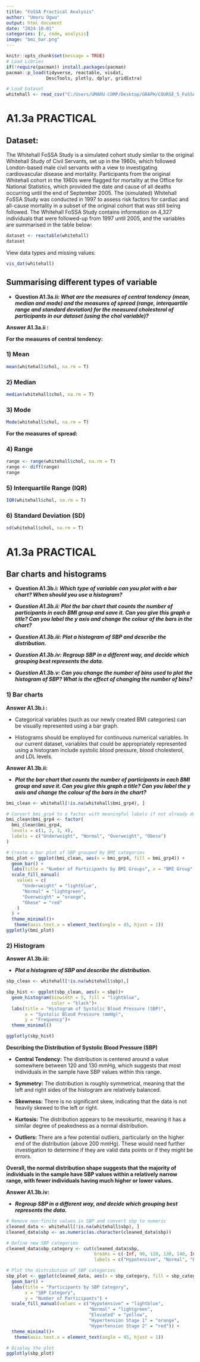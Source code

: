 ```yaml
---
title: "FoSSA Practical Analysis"
author: "Umoru Ogwu"
output: html document
date: "2024-10-01"
categories: [r, code, analysis]
image: "bmi_bar.png"
---
```


```r
knitr::opts_chunk$set(message = TRUE)
# Load Libries
if(!require(pacman)) install.packages(pacman)
pacman::p_load(tidyverse, reactable, visdat,
               DescTools, plotly, dplyr, gridExtra)

# Load Dataset
whitehall <- read_csv("C:/Users/UMARU-COMP/Desktop/GRAPH/COURSE_5_FoSSA/Datasets/Whitehall_fossa(in).csv")
```

# **A1.3a PRACTICAL**

## **Dataset:**

The Whitehall FoSSA Study is a simulated cohort study similar to the original Whitehall Study of Civil Servants, set up in the 1960s, which followed London-based male civil servants with a view to investigating cardiovascular disease and mortality. Participants from the original Whitehall cohort in the 1960s were flagged for mortality at the Office for National Statistics, which provided the date and cause of all deaths occurring until the end of September 2005. The (simulated) Whitehall FoSSA Study was conducted in 1997 to assess risk factors for cardiac and all-cause mortality in a subset of the original cohort that was still being followed. The Whitehall FoSSA Study contains information on 4,327 individuals that were followed-up from 1997 until 2005, and the variables are summarised in the table below:

```r
dataset <- reactable(whitehall)
dataset
```

View data types and missing values:

```r
vis_dat(whitehall)
```

## Summarising different types of variable

-   **Question A1.3a.ii: *What are the measures of central tendency (mean, median and mode) and the measures of spread (range, interquartile range and standard deviation) for the measured cholesterol of participants in our dataset (using the chol variable)?***

**Answer A1.3a.ii :**

**For the measures of central tendency:**

### 1) Mean

```r
mean(whitehall$chol, na.rm = T)
```

### 2) Median

```r
median(whitehall$chol, na.rm = T)
```

### 3) Mode

```r
Mode(whitehall$chol, na.rm = T)
```

**For the measures of spread:**

### 4) Range

```r
range <- range(whitehall$chol, na.rm = T)
range <- diff(range)
range
```

### 5) Interquartile Range (IQR)

```r
IQR(whitehall$chol, na.rm = T)
```

### 6) Standard Deviation (SD)

```r
sd(whitehall$chol, na.rm = T)
```

# **A1.3a PRACTICAL**

## Bar charts and histograms

-   **Question A1.3b.i: *Which type of variable can you plot with a bar chart? When should you use a histogram?***

-   ***Question A1.3b.ii: Plot the bar chart that counts the number of participants in each BMI group and save it. Can you give this graph a title? Can you label the y axis and change the colour of the bars in the chart?***

-   ***Question A1.3b.iii: Plot a histogram of SBP and describe the distribution.***

-   ***Question A1.3b.iv:*** ***Regroup SBP in a different way, and decide which grouping best represents the data.***

-   ***Question A1.3b.v: Can you change the number of bins used to plot the histogram of SBP? What is the effect of changing the number of bins?***

### 1) Bar charts

**Answer A1.3b.i :**

-   Categorical variables (such as our newly created BMI categories) can be visually represented using a bar graph.

-   Histograms should be employed for continuous numerical variables. In our current dataset, variables that could be appropriately represented using a histogram include systolic blood pressure, blood cholesterol, and LDL levels.

**Answer A1.3b.ii:**

-   ***Plot the bar chart that counts the number of participants in each BMI group and save it. Can you give this graph a title? Can you label the y axis and change the colour of the bars in the chart?***

```r
bmi_clean <- whitehall[!is.na(whitehall$bmi_grp4), ]

# Convert bmi_grp4 to a factor with meaningful labels if not already done
bmi_clean$bmi_grp4 <- factor(
  bmi_clean$bmi_grp4,
  levels = c(1, 2, 3, 4),
  labels = c("Underweight", "Normal", "Overweight", "Obese")
)

# Create a bar plot of SBP grouped by BMI categories
bmi_plot <- ggplot(bmi_clean, aes(x = bmi_grp4, fill = bmi_grp4)) +
  geom_bar() +
  labs(title = "Number of Participants by BMI Groups", x = "BMI Group", y = "Number of Participants") +
  scale_fill_manual(
    values = c(
      "Underweight" = "lightblue",
      "Normal" = "lightgreen",
      "Overweight" = "orange",
      "Obese" = "red"
    )
  ) +
  theme_minimal()+
   theme(axis.text.x = element_text(angle = 45, hjust = 1))
ggplotly(bmi_plot) 
```

### 2) Histogram

**Answer A1.3b.iii:**

-   ***Plot a histogram of SBP and describe the distribution.***

```r
sbp_clean <- whitehall[!is.na(whitehall$sbp),]

sbp_hist <- ggplot(sbp_clean, aes(x = sbp))+
  geom_histogram(binwidth = 5, fill = "lightblue",
                 color = "black")+
  labs(title = "Histogram of Systolic Blood Pressure (SBP)",
       x = "Systolic Blood Pressure (mmHg)", 
       y = "Frequency")+
  theme_minimal()

ggplotly(sbp_hist)
```

**Describing the Distribution of Systolic Blood Pressure (SBP)**

-   **Central Tendency:** The distribution is centered around a value somewhere between 120 and 130 mmHg, which suggests that most individuals in the sample have SBP values within this range.

-   **Symmetry:** The distribution is roughly symmetrical, meaning that the left and right sides of the histogram are relatively balanced.

-   **Skewness:** There is no significant skew, indicating that the data is not heavily skewed to the left or right.

-   **Kurtosis:** The distribution appears to be mesokurtic, meaning it has a similar degree of peakedness as a normal distribution.

-   **Outliers:** There are a few potential outliers, particularly on the higher end of the distribution (above 200 mmHg). These would need further investigation to determine if they are valid data points or if they might be errors.

**Overall, the normal distribution shape suggests that the majority of individuals in the sample have SBP values within a relatively narrow range, with fewer individuals having much higher or lower values.**

**Answer A1.3b.iv:**

-   ***Regroup SBP in a different way, and decide which grouping best represents the data.***

```r
# Remove non-finite values in SBP and convert sbp to numeric
cleaned_data <- whitehall[!is.na(whitehall$sbp), ]
cleaned_data$sbp <- as.numeric(as.character(cleaned_data$sbp))

# Define new SBP categories
cleaned_data$sbp_category <- cut(cleaned_data$sbp,
                                 breaks = c(-Inf, 90, 120, 130, 140, Inf),
                                 labels = c("Hypotensive", "Normal", "Elevated", "Hypertension Stage 1", "Hypertension Stage 2"))

# Plot the distribution of SBP categories
sbp_plot <- ggplot(cleaned_data, aes(x = sbp_category, fill = sbp_category)) +
  geom_bar() +
  labs(title = "Participants by SBP Category",
       x = "SBP Category",
       y = "Number of Participants") +
  scale_fill_manual(values = c("Hypotensive" = "lightblue", 
                               "Normal" = "lightgreen", 
                               "Elevated" = "yellow", 
                               "Hypertension Stage 1" = "orange", 
                               "Hypertension Stage 2" = "red")) +
  theme_minimal()+
   theme(axis.text.x = element_text(angle = 45, hjust = 1))

# Display the plot
ggplotly(sbp_plot)

```
